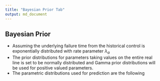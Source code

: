 ```yaml
---
title: "Bayesian Prior Tab"
output: md_document
---
```


## Bayesian Prior
  * Assuming the underlying failure time from the historical control is exponentially distributed with rate parameter $\lambda_a$
  * The prior distributions for parameters taking values on the entire real line is set to be  normally distributed and Gamma prior distributions will be used for positive valued parameters.
  * The parametric distributions used for prediction are the following